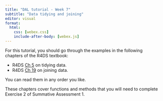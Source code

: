 ```yaml
---
title: "DAL tutorial - Week 7"
subtitle: "Data tidying and joining"
editor: visual
format: 
  html:
    css: [webex.css]
    include-after-body: [webex.js]
---
```


For this tutorial, you should go through the examples in the following chapters of the R4DS textbook:

-   R4DS [Ch 5](https://r4ds.hadley.nz/data-tidy) on tidying data.
-   R4DS [Ch 19](https://r4ds.hadley.nz/joins) on joining data.

You can read them in any order you like.

These chapters cover functions and methods that you will need to complete Exercise 2 of Summative Assessment 1.
